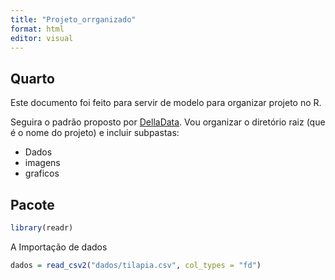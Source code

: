 ```yaml
---
title: "Projeto_orrganizado"
format: html
editor: visual
---
```


## Quarto

Este documento foi feito para servir de modelo para organizar projeto no R.

Seguira o padrão proposto por [DellaData](https://delladata.fr/7-etapes-pour-organiser-son-travail-sous-r/). Vou organizar o diretório raiz (que é o nome do projeto) e incluir subpastas:

-   Dados
-   imagens
-   graficos

## Pacote

```r
library(readr)
```

A Importação de dados

```r
dados = read_csv2("dados/tilapia.csv", col_types = "fd") 
```

